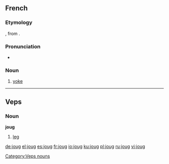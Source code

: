 ==French==

===Etymology===
{{etyl|la|fr}} {{term|iugum}}, from {{proto|Indo-European|yugóm|lang=fr}}.

===Pronunciation===
* {{IPA|/ʒu/|lang=fr}}

===Noun===
{{fr-noun|m}}

# [[yoke]]


----

==Veps==

===Noun===
'''joug'''

# [[leg]]

[[Category:Veps nouns]]

[[de:joug]]
[[el:joug]]
[[es:joug]]
[[fr:joug]]
[[io:joug]]
[[ku:joug]]
[[pl:joug]]
[[ru:joug]]
[[vi:joug]]
